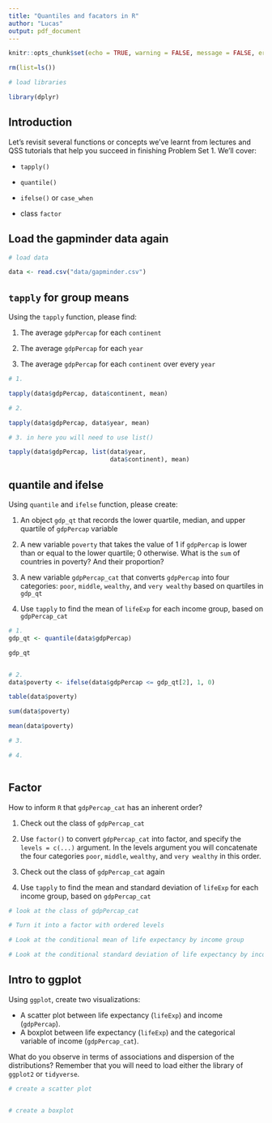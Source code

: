 ```yaml
---
title: "Quantiles and facators in R"
author: "Lucas"
output: pdf_document
---
```


```r
knitr::opts_chunk$set(echo = TRUE, warning = FALSE, message = FALSE, error = FALSE)

rm(list=ls())

# load libraries

library(dplyr)

```

## Introduction

Let's revisit several functions or concepts we've learnt from lectures and QSS tutorials that help you succeed in finishing Problem Set 1. We'll cover: 

* `tapply()`

* `quantile()`

* `ifelse()` or `case_when`

* class `factor`  


## Load the gapminder data again

```r
# load data

data <- read.csv("data/gapminder.csv")

```

## `tapply` for group means

Using the `tapply` function, please find:

1. The average `gdpPercap` for each `continent`

2. The average `gdpPercap` for each `year`

3. The average `gdpPercap` for each `continent` over every `year`

```r

# 1.

tapply(data$gdpPercap, data$continent, mean)

# 2.

tapply(data$gdpPercap, data$year, mean)

# 3. in here you will need to use list()

tapply(data$gdpPercap, list(data$year, 
                            data$continent), mean)


```

## quantile and ifelse

Using `quantile` and `ifelse` function, please create:

1. An object `gdp_qt` that records the lower quartile, median, and upper quartile of `gdpPercap` variable

2. A new variable `poverty` that takes the value of 1 if `gdpPercap` is lower than or equal to the lower quartile; 0 otherwise. What is the `sum` of countries in poverty? And their proportion?

3. A new variable `gdpPercap_cat` that converts `gdpPercap` into four categories: `poor`, `middle`, `wealthy`, and `very wealthy` based on quartiles in `gdp_qt`

4. Use `tapply` to find the mean of `lifeExp` for each income group, based on `gdpPercap_cat`

```r
# 1.
gdp_qt <- quantile(data$gdpPercap)

gdp_qt


# 2.
data$poverty <- ifelse(data$gdpPercap <= gdp_qt[2], 1, 0)

table(data$poverty)

sum(data$poverty)

mean(data$poverty)

# 3. 

# 4.



```

## Factor

How to inform `R` that `gdpPercap_cat` has an inherent order? 

1. Check out the class of `gdpPercap_cat`

2. Use `factor()` to convert `gdpPercap_cat` into factor, and specify the `levels = c(...)` argument. In the levels argument you will concatenate the four categories `poor`, `middle`, `wealthy`, and `very wealthy` in this order.

3. Check out the class of `gdpPercap_cat` again

4. Use `tapply` to find the mean and standard deviation of `lifeExp` for each income group, based on `gdpPercap_cat`

```r
# look at the class of gdpPercap_cat

# Turn it into a factor with ordered levels

# Look at the conditional mean of life expectancy by income group

# Look at the conditional standard deviation of life expectancy by income group


```



## Intro to ggplot

Using `ggplot`, create two visualizations:

  - A scatter plot between life expectancy (`lifeExp`) and income (`gdpPercap`).
  - A boxplot between life expectancy (`lifeExp`) and the categorical variable of income (`gdpPercap_cat`).

What do you observe in terms of associations and dispersion of the distributions? Remember that you will need to load either the library of `ggplot2` or `tidyverse`.

```r

# create a scatter plot


# create a boxplot


```









